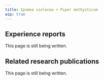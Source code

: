 ---
title: Ipomea violacea + Piper methysticum
wip: true
---

## Experience reports

This page is still being written.

## Related research publications

This page is still being written.

